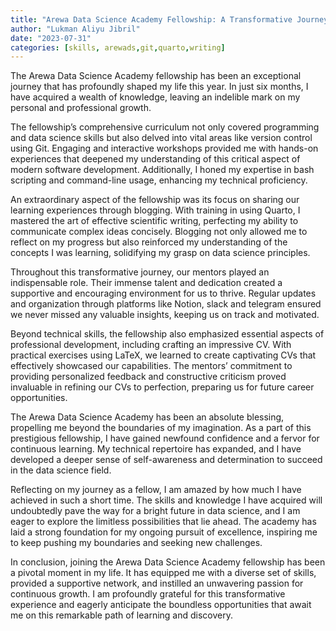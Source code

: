 ```yaml
---
title: "Arewa Data Science Academy Fellowship: A Transformative Journey to Success in Data Science"
author: "Lukman Aliyu Jibril"
date: "2023-07-31"
categories: [skills, arewads,git,quarto,writing]
---
```


The Arewa Data Science Academy fellowship has been an exceptional journey that has profoundly shaped my life this year. In just six months, I have acquired a wealth of knowledge, leaving an indelible mark on my personal and professional growth.

The fellowship's comprehensive curriculum not only covered programming and data science skills but also delved into vital areas like version control using Git. Engaging and interactive workshops provided me with hands-on experiences that deepened my understanding of this critical aspect of modern software development. Additionally, I honed my expertise in bash scripting and command-line usage, enhancing my technical proficiency.

An extraordinary aspect of the fellowship was its focus on sharing our learning experiences through blogging. With training in using Quarto, I mastered the art of effective scientific writing, perfecting my ability to communicate complex ideas concisely. Blogging not only allowed me to reflect on my progress but also reinforced my understanding of the concepts I was learning, solidifying my grasp on data science principles.

Throughout this transformative journey, our mentors played an indispensable role. Their immense talent and dedication created a supportive and encouraging environment for us to thrive. Regular updates and organization through platforms like Notion, slack and telegram ensured we never missed any valuable insights, keeping us on track and motivated.

Beyond technical skills, the fellowship also emphasized essential aspects of professional development, including crafting an impressive CV. With practical exercises using LaTeX, we learned to create captivating CVs that effectively showcased our capabilities. The mentors' commitment to providing personalized feedback and constructive criticism proved invaluable in refining our CVs to perfection, preparing us for future career opportunities.

The Arewa Data Science Academy has been an absolute blessing, propelling me beyond the boundaries of my imagination. As a part of this prestigious fellowship, I have gained newfound confidence and a fervor for continuous learning. My technical repertoire has expanded, and I have developed a deeper sense of self-awareness and determination to succeed in the data science field.

Reflecting on my journey as a fellow, I am amazed by how much I have achieved in such a short time. The skills and knowledge I have acquired will undoubtedly pave the way for a bright future in data science, and I am eager to explore the limitless possibilities that lie ahead. The academy has laid a strong foundation for my ongoing pursuit of excellence, inspiring me to keep pushing my boundaries and seeking new challenges.

In conclusion, joining the Arewa Data Science Academy fellowship has been a pivotal moment in my life. It has equipped me with a diverse set of skills, provided a supportive network, and instilled an unwavering passion for continuous growth. I am profoundly grateful for this transformative experience and eagerly anticipate the boundless opportunities that await me on this remarkable path of learning and discovery.